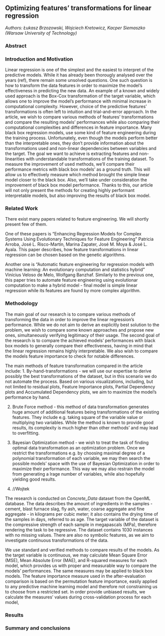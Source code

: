 ## Optimizing features' transformations for linear regression

*Authors: Łukasz Brzozowski, Wojciech Kretowicz, Kacper Siemaszko (Warsaw University of Technology)*

### Abstract


### Introduction and Motivation

Linear regression is one of the simplest and the easiest to interpret of the predictive models. While it has already been thorougly analysed over the years (ref), there remain some unsolved questions. One such question is how to transform the data features in order to maximize the model's effectiveness in predicting the new data. An example of a known and widely used approach is the Box-Cox transformation of the target variable, which allows one to improve the model's performance with minimal increase in computational complexity. However, choice of the predictive features' transformations is often left to intuition and trial-and-error approach. In the article, we wish to compare various methods of features' transformations and compare the resulting models' performances while also comparing their computational complexities and differences in feature importance. 
Many black box regression models, use some kind of feature engineering during the training process. Unfortunately, even though the models perform better than the interpretable ones, they don't provide information about the transformations used and non-linear dependencies between variables and the target. The goal we want to achieve is extracting features and non-linearities with understandable transformations of the training dataset. To measure the improvement of used methods, we'll compare their performance metrics with black box models' as a ground truth. This will allow us to effectively measure which method brought the simple linear model closer to the black box. Also, we'll take under consideration the improvement of black box model performance. Thanks to this, our article will not only present the methods for creating highly performant interpretable models, but also improving the results of black box model.

### Related Work
There exist many papers related to feature engineering. We will shortly present few of them.

One of these papers is "Enhancing Regression Models for Complex Systems Using Evolutionary Techniques for Feature Engineering" Patricia Arroba, José L. Risco-Martín, Marina Zapater, José M. Moya & José L. Ayala. This paper describes, how feature transformations in linear regression can be chosen based on the genetic algorithms.

Another one is "Automatic feature engineering for regression models with machine learning: An evolutionary computation and statistics hybrid" Vinícius Veloso de Melo, Wolfgang Banzhaf. Similarly to the previous one, this paper tries to automate feature engineering using evolutionar computation to make a hybrid model - final model is simple linear regression while its features are found by more complex algorithm.



### Methodology
The main goal of our research is to compare various methods of transforming the data in order to improve the linear regression's performance. While we do not aim to derive an explicitly best solution to the problem, we wish to compare some known approaches and propose new ones, simultaneously verifying legitimacy of their usage. The second goal of the research is to compare the achieved models' performances with black box models to generally compare their effectiveness, having in mind that the linear regression remains highly interpretable. We also wish to compare the models feature importance to check for notable differences.

The main methods of feature transformation compared in the article include:
1. By-hand-transformations - we will use our expertise to derive possibly the best transformations of the dataset, but in this scenario we do not automate the process. Based on various visualizations, including, but not limited to residual plots, Feature Importance plots, Partial Dependency plots and Accumulated Dependency plots, we aim to maximize the model's performance by hand.

2. Brute Force method - this method of data transformation generates huge amount of additional features being transformations of the existing features. They include e.g. taking square of the variable value or multiplying two variables. While the method is known to provide good results, its complexity is much higher than other methods' and may lead to overfitting.

3. Bayesian Optimization method - we wish to treat the task of finding optimal data transformation as an optimization problem. Once we restrict the transformations e.g. by choosing maximal degree of a polynomial transformation of each variable, we may then search the possible models' space with the use of Bayesian Optimization in order to maximize their performance. This way we may also restrain the model from generating a lrage number of variables, while also hopefully yielding good results.

4. //Wojtek

The research is conducted on *Concrete_Data* dataset from the OpenML database. The data describes the amount of ingredients in the samples - cement, blast furnace slag, fly ash, water, coarse aggregate and fine aggregate - in kilograms per cubic meter; it also contains the drying time of the samples in days, referred to as age. The target variable of the dataset is the compressive strength of each sample in megapascals (MPa), therefore rendering the task to be regressive. The dataset contains 1030 instances with no missing values. There are also no symbolic features, as we aim to investigate continuous transformations of the data.

We use standard and verified methods to compare results of the models. As the target variable is continuous, we may calculate Mean Square Error (MSE), Mean Absolute Error (MAE), and R-squared measures for each model, which provides us with proper and measurable way to compare the models' performances. The same measures may be applied to black box models. The feature importance measure used in the after-evaluation comparison is based on the permutation feature importance, easily applied to any predictive machine learning model and therefore not constraining us to choose from a restricted set. In order provide unbiased results, we calculate the measures' values during cross-validation process for each model, 


### Results


### Summary and conclusions 

